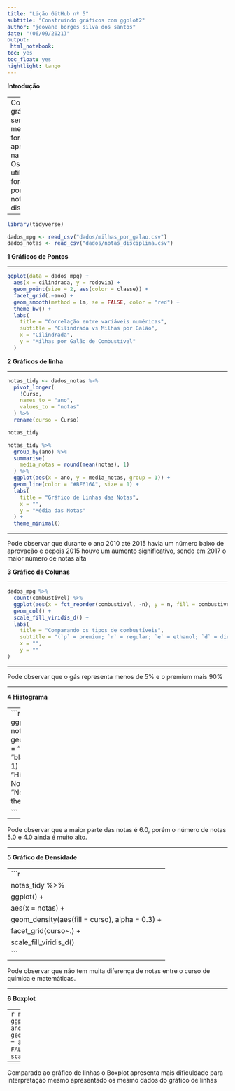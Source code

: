 ```yaml
---
title: "Lição GitHub nº 5"
subtitle: "Construindo gráficos com ggplot2"
author: "jeovane borges silva dos santos"
date: "(06/09/2021)"
output:
 html_notebook:
toc: yes
toc_float: yes
hightlight: tango
---
```



**Introdução**

---
Conclui seis gráficos,  sendo os mesmos que foram apresentados na atividade.  
Os dataset utilizados  foram milhas por galao e notas disciplinas

---


```r
library(tidyverse)
```
```r
dados_mpg <- read_csv("dados/milhas_por_galao.csv")
dados_notas <- read_csv("dados/notas_disciplina.csv")


```


**1 Gráficos de Pontos**

----

```r
ggplot(data = dados_mpg) +
  aes(x = cilindrada, y = rodovia) +
  geom_point(size = 2, aes(color = classe)) +
  facet_grid(.~ano) +
  geom_smooth(method = lm, se = FALSE, color = "red") +
  theme_bw() +
  labs(
    title = "Correlação entre variáveis numéricas",
    subtitle = "Cilindrada vs Milhas por Galão",
    x = "Cilindrada",
    y = "Milhas por Galão de Combustível"
  )
```


**2 Gráficos de linha**

----


```r
notas_tidy <- dados_notas %>% 
  pivot_longer(
    !Curso,
    names_to = "ano",
    values_to = "notas"
  ) %>% 
  rename(curso = Curso)

notas_tidy
```
  
```r
notas_tidy %>% 
  group_by(ano) %>% 
  summarise(
    media_notas = round(mean(notas), 1)
  ) %>% 
  ggplot(aes(x = ano, y = media_notas, group = 1)) +
  geom_line(color = "#BF616A", size = 1) +
  labs(
    title = "Gráfico de Linhas das Notas",
    x = "",
    y = "Média das Notas"
  ) +
  theme_minimal()
```
---

Pode observar  que  durante  o ano 2010 até 2015 havia um número baixo de aprovação  e depois 2015 houve um aumento significativo, sendo em 2017 o maior número de notas alta



**3 Gráfico de Colunas**


----

```r
dados_mpg %>% 
  count(combustivel) %>% 
  ggplot(aes(x = fct_reorder(combustivel, -n), y = n, fill = combustivel)) +
  geom_col() +
  scale_fill_viridis_d() +
  labs(
    title = "Comparando os tipos de combustíveis",
    subtitle = "(`p` = premium; `r` = regular; `e` = ethanol; `d` = diesel; `g` = gás)",
    x = "",
    y = ""
)
```
---

Pode observar que o gás representa menos de 5%  e o premium mais 90%

----

**4 Histograma**

---
```r
notas_tidy %>% 
  ggplot() +
  aes(x = notas) +
  geom_histogram(fill = "blue", color = "black", binwidth = 1) +
  labs(
    title = "Histograma das Notas",
    x = "Notas",
    y = ""
  ) +
  theme_minimal()

```
---

Pode observar que a maior parte das notas é 6.0, porém o número de notas 5.0 e 4.0 ainda é muito alto.

---

**5 Gráfico de Densidade**

----
```r
notas_tidy %>% 
  ggplot() +
  aes(x = notas) +
  geom_density(aes(fill = curso), alpha = 0.3) +
  facet_grid(curso~.) +
  scale_fill_viridis_d()
```
---

Pode observar  que não tem muita diferença de notas entre o curso de quimica e matemáticas.


----

**6 Boxplot**

---
```r
notas_tidy %>% 
  ggplot() +
  aes(x = ano, y= notas) +
  geom_boxplot(aes(fill = ano), show.legend = FALSE) +
  scale_fill_viridis_d()
```

---

Comparado ao gráfico de linhas o Boxplot apresenta mais dificuldade para interpretação mesmo
apresentado os mesmo dados  do gráfico de linhas
